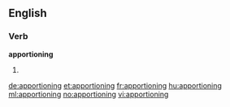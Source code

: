 ==English==

===Verb===
'''apportioning'''

# {{present participle of|apportion}}

[[de:apportioning]]
[[et:apportioning]]
[[fr:apportioning]]
[[hu:apportioning]]
[[ml:apportioning]]
[[no:apportioning]]
[[vi:apportioning]]